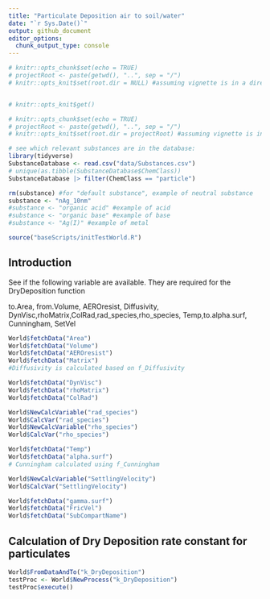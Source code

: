 ```yaml
---
title: "Particulate Deposition air to soil/water"
date: "`r Sys.Date()`"
output: github_document
editor_options: 
  chunk_output_type: console
---
```


```r
# knitr::opts_chunk$set(echo = TRUE)
# projectRoot <- paste(getwd(), "..", sep = "/")
# knitr::opts_knit$set(root.dir = NULL) #assuming vignette is in a direct subfolder of the project


# knitr::opts_knit$get()
```


```r

# knitr::opts_chunk$set(echo = TRUE)
# projectRoot <- paste(getwd(), "..", sep = "/")
# knitr::opts_knit$set(root.dir = projectRoot) #assuming vignette is in a direct subfolder of the project

# see which relevant substances are in the database:
library(tidyverse)
SubstanceDatabase <- read.csv("data/Substances.csv")
# unique(as.tibble(SubstanceDatabase$ChemClass))
SubstanceDatabase |> filter(ChemClass == "particle")

rm(substance) #for "default substance", example of neutral substance
substance <- "nAg_10nm"
#substance <- "organic acid" #example of acid
#substance <- "organic base" #example of base
#substance <- "Ag(I)" #example of metal

source("baseScripts/initTestWorld.R")

```

## Introduction

See if the following variable are available. They are required for the DryDeposition function

to.Area, from.Volume, AEROresist, Diffusivity,
                          DynVisc,rhoMatrix,ColRad,rad_species,rho_species,
                          Temp,to.alpha.surf, Cunningham, SetVel

```r

World$fetchData("Area")
World$fetchData("Volume")
World$fetchData("AEROresist")
World$fetchData("Matrix")
#Diffusivity is calculated based on f_Diffusivity

World$fetchData("DynVisc")
World$fetchData("rhoMatrix")
World$fetchData("ColRad")

World$NewCalcVariable("rad_species")
World$CalcVar("rad_species")
World$NewCalcVariable("rho_species")
World$CalcVar("rho_species")

World$fetchData("Temp")
World$fetchData("alpha.surf")
# Cunningham calculated using f_Cunningham

World$NewCalcVariable("SettlingVelocity")
World$CalcVar("SettlingVelocity")

World$fetchData("gamma.surf")
World$fetchData("FricVel")
World$fetchData("SubCompartName")


```


## Calculation of Dry Deposition rate constant for particulates

```r

World$FromDataAndTo("k_DryDeposition")
testProc <- World$NewProcess("k_DryDeposition")
testProc$execute()

```

